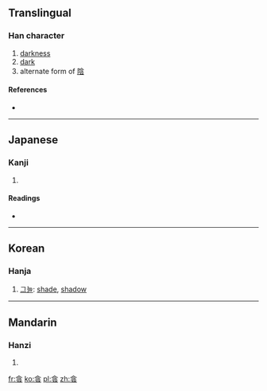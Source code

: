 ==Translingual==

===Han character===
{{Han char|rn=9|rad=人|as=06|sn=8|four=|canj=人戈弓戈 (OINI), X人戈弓戈 (XOINI)|ids=⿱[[今]][[云]]}}

# [[darkness]]
# [[dark]]
# alternate form of [[陰]]

====References====
* {{Han ref|kx=0101.250|dkj=00588|dj=0215.060|hdz=10143.100|uh=4F8C|ud=20364}}

----

==Japanese==

===Kanji===
{{ja-kanji|grade=|rs=人06}}

# {{defn|lang=ja|sort=人06}}

====Readings====
* {{ja-readings|on=[[いん]] (in)|kun=[[かげ]] (kage), [[かげる]] (kageru)}}

----

==Korean==

===Hanja===
{{ko-hanja|hangeul=음|eumhun=|rv=eum|mr=ŭm|y=um}}

# [[그늘]]: [[shade]], [[shadow]]

----

==Mandarin==

===Hanzi===
{{cmn-hanzi|pin=[[yīn]] ([[yin1]])|wg=yin<sup>1</sup>}}

# {{defn|lang=cmn|sort=人06}}

[[fr:侌]]
[[ko:侌]]
[[pl:侌]]
[[zh:侌]]